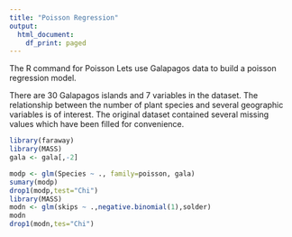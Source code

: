 ```yaml
---
title: "Poisson Regression"
output:
  html_document:
    df_print: paged
---
```


The R command for Poisson 
Lets use Galapagos data to build a poisson regression model.

There are 30 Galapagos islands and 7 variables in the dataset. The relationship between the number of plant species and several geographic variables is of interest. The original dataset contained several missing values which have been filled for convenience.

```r
library(faraway)
library(MASS)
gala <- gala[,-2]

modp <- glm(Species ~ ., family=poisson, gala)
sumary(modp)
drop1(modp,test="Chi")
library(MASS)
modn <- glm(skips ~ .,negative.binomial(1),solder)
modn
drop1(modn,tes="Chi")
```


